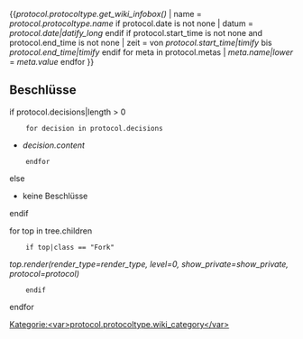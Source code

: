 {{<var>protocol.protocoltype.get_wiki_infobox()</var>
| name = <var>protocol.protocoltype.name</var>
<env> if protocol.date is not none </env>
| datum = <var>protocol.date|datify_long</var>
<env> endif </env>
<env> if protocol.start_time is not none and protocol.end_time is not none </env>
| zeit = von <var>protocol.start_time|timify</var> bis <var>protocol.end_time|timify</var>
<env> endif </env>
<env> for meta in protocol.metas </env>
| <var>meta.name|lower</var> = <var>meta.value</var>
<env> endfor </env>
}}

== Beschlüsse ==
<env> if protocol.decisions|length > 0 </env>
    <env> for decision in protocol.decisions </env>
* <var>decision.content</var>
    <env> endfor </env>
<env> else </env>
* keine Beschlüsse
<env> endif </env>

<env> for top in tree.children </env>
    <env> if top|class == "Fork" </env>
<var>top.render(render_type=render_type, level=0, show_private=show_private, protocol=protocol)</var>
    <env> endif </env>
<env> endfor </env>

[[Kategorie:<var>protocol.protocoltype.wiki_category</var>]]
